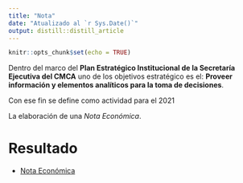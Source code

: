 ```yaml
---
title: "Nota"
date: "Atualizado al `r Sys.Date()`"
output: distill::distill_article
---
```


```r
knitr::opts_chunk$set(echo = TRUE)
```
Dentro del marco del **Plan Estratégico Institucional de la Secretaría Ejecutiva del CMCA**  uno de los objetivos estratégico es el: **Proveer información y elementos analíticos para la toma de decisiones**. 
 
Con ese fin se define como actividad para el 2021  

La elaboración de una *Nota Económica*.


# Resultado

- [Nota Económica](http://www.secmca.org/wp-content/uploads/2021/06/AN%C3%81LISIS-DE-REDES-COMPLEJAS-Y-SU-APLICACI%C3%93N-EN-EL-MERCADO-DE-COLOCACIONES-EN-DEP%C3%93SITOS-INTERBANCARIOS-DE-PANAM%C3%81.pdf)
